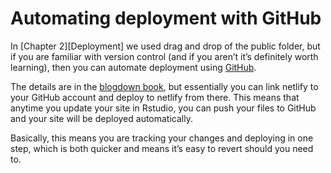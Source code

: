 # Automating deployment with GitHub

In [Chapter 2][Deployment] we used drag and drop of the public folder, 
but if you are familiar with version control (and if you aren't it's definitely 
worth learning), then you can automate deployment using [GitHub](https://github.com).

The details are in the [blogdown book](https://bookdown.org/yihui/blogdown/netlify.html), but essentially you 
can link netlify to your GitHub account and deploy to netlify from there. This 
means that anytime you update your site in Rstudio, you can push your files
to GitHub and your site will be deployed automatically.

Basically, this means you are tracking your changes and deploying in one step,
which is both quicker and means it's easy to revert should you need to.

